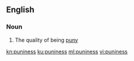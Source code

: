 ==English==

===Noun===
{{en-noun|-}}

# The quality of being [[puny]]

[[kn:puniness]]
[[ku:puniness]]
[[ml:puniness]]
[[vi:puniness]]